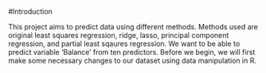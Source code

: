 #Introduction

This project aims to predict data using different methods.
Methods used are original least squares regression, ridge, lasso, principal component regression,
and partial least sqaures regression.  We want to be able to 
predict variable 'Balance' from ten predictors.  Before we begin,
we will first make some necessary changes to our dataset using
data manipulation in R.